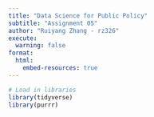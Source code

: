 ```yaml
---
title: "Data Science for Public Policy"
subtitle: "Assignment 05"
author: "Ruiyang Zhang - rz326"
execute:
  warning: false
format:
  html:
    embed-resources: true
---
```


```r
# Load in libraries
library(tidyverse)
library(purrr)
```
